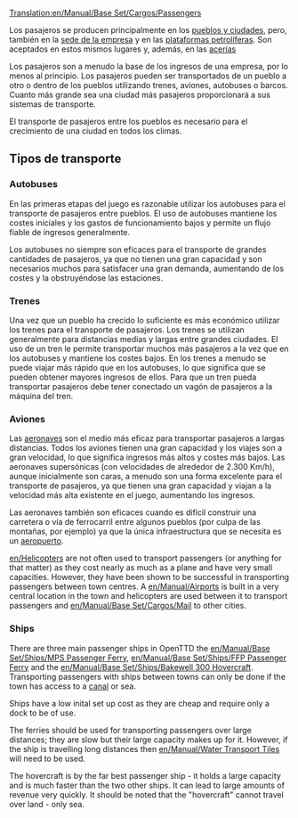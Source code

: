 [[Translation:en/Manual/Base Set/Cargos/Passengers]]
{{es/Traducción|en/Manual/Base Set/Cargos/Passengers|75}}

{{es/Manual/Base Set/Cargos/Carga| carga  = Pasajeros
| imagen = en/Manual/Base Set/Cargos/Town.png
| producida =[[es/Manual/Pueblo|Pueblos]], [[es/Manual/Base Set/Industries/Plataforma petrolífera|Plataforma petrolífera]], [[es/Archive/Manual/Sede de la empresa|sede de la empresa]]
| aceptada  =[[es/Manual/Pueblo|Pueblos]], [[es/Manual/Base Set/Industries/Plataforma petrolífera|Plataforma petrolífera]], [[es/Manual/Base Set/Industries/Acería|Acería]], [[es/Archive/Manual/Sede de la empresa|sede de la empresa]]
}}
Los pasajeros se producen principalmente en los [[es/Manual/Pueblo|pueblos y ciudades]], pero, también en la [[es/Archive/Manual/Sede de la empresa|sede de la empresa]] y en las [[es/Manual/Base Set/Industries/Plataforma petrolífera|plataformas petrolíferas]].
Son aceptados en estos mismos lugares y, además, en las [[es/Manual/Base Set/Industries/Acería|acerías]]

Los pasajeros son a menudo la base de los ingresos de una empresa, por lo menos al principio. Los pasajeros pueden ser transportados de un pueblo a otro o dentro de los pueblos utilizando trenes, aviones, autobuses o barcos. Cuanto más grande sea una ciudad más pasajeros proporcionará a sus sistemas de transporte.

El transporte de pasajeros entre los pueblos es necesario para el crecimiento de una ciudad en todos los climas.

==Tipos de transporte==
===Autobuses===
En las primeras etapas del juego es razonable utilizar los autobuses para el transporte de pasajeros entre pueblos. El uso de autobuses mantiene los costes iniciales y los gastos de funcionamiento bajos y permite un flujo fiable de ingresos generalmente.

Los autobuses no siempre son eficaces para el transporte de grandes cantidades de pasajeros, ya que no tienen una gran capacidad y son necesarios muchos para satisfacer una gran demanda, aumentando de los costes y la obstruyéndose las estaciones.

===Trenes===
Una vez que un pueblo ha crecido lo suficiente es más económico utilizar los trenes para el transporte de pasajeros. Los trenes se utilizan generalmente para distancias medias y largas entre grandes ciudades. El uso de un tren le permite transportar muchos más pasajeros a la vez que en los autobuses y mantiene los costes bajos. En los trenes a menudo se puede viajar más rápido que en los autobuses, lo que significa que se pueden obtener mayores ingresos de ellos. Para que un tren pueda transportar pasajeros debe tener conectado un vagón de pasajeros a la máquina del tren.

===Aviones===
Las [[es/Manual/Aeronaves|aeronaves]] son el medio más eficaz para transportar pasajeros a largas distancias. Todos los aviones tienen una gran capacidad y los viajes son a gran velocidad, lo que significa ingresos más altos y costes más bajos. Las aeronaves supersónicas (con velocidades de alrededor de 2.300 Km/h), aunque inicialmente son caras, a menudo son una forma excelente para el transporte de pasajeros, ya que tienen una gran capacidad y viajan a la velocidad más alta existente en el juego, aumentando los ingresos.

Las aeronaves también son eficaces cuando es difícil construir una carretera o vía de ferrocarril entre algunos pueblos (por culpa de las montañas, por ejemplo) ya que la única infraestructura que se necesita es un [[es/Manual/Aeropuertos|aeropuerto]].

{{es/Pendiente de traducción}}

[[en/Helicopters]] are not often used to transport passengers (or anything for that matter) as they cost nearly as much as a plane and have very small capacities.  However, they have been shown to be successful in transporting passengers between town centres.  A [[en/Manual/Airports]] is built in a very central location in the town and helicopters are used between it to transport passengers and [[en/Manual/Base Set/Cargos/Mail]] to other cities.

===Ships===
There are three main passenger ships in OpenTTD the [[en/Manual/Base Set/Ships/MPS Passenger Ferry]], [[en/Manual/Base Set/Ships/FFP Passenger Ferry]] and the [[en/Manual/Base Set/Ships/Bakewell 300 Hovercraft]].  Transporting passengers with ships between towns can only be done if the town has access to a [[en/Manual/Water Transport Tiles|canal]] or sea. 

Ships have a low inital set up cost as they are cheap and require only a dock to be of use.

The ferries should be used for transporting passengers over large distances; they are slow but their large capacity makes up for it.  However, if the ship is travelling long distances then [[en/Manual/Water Transport Tiles]] will need to be used.

The hovercraft is by the far best passenger ship - it holds a large capacity and is much faster than the two other ships. It can lead to large amounts of revenue very quickly.  It should be noted that the "hovercraft" cannot travel over land - only sea.